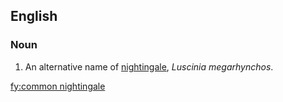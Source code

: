 ==English==

===Noun===
{{en-noun}}

# An alternative name of [[nightingale]], ''Luscinia megarhynchos''.

[[fy:common nightingale]]